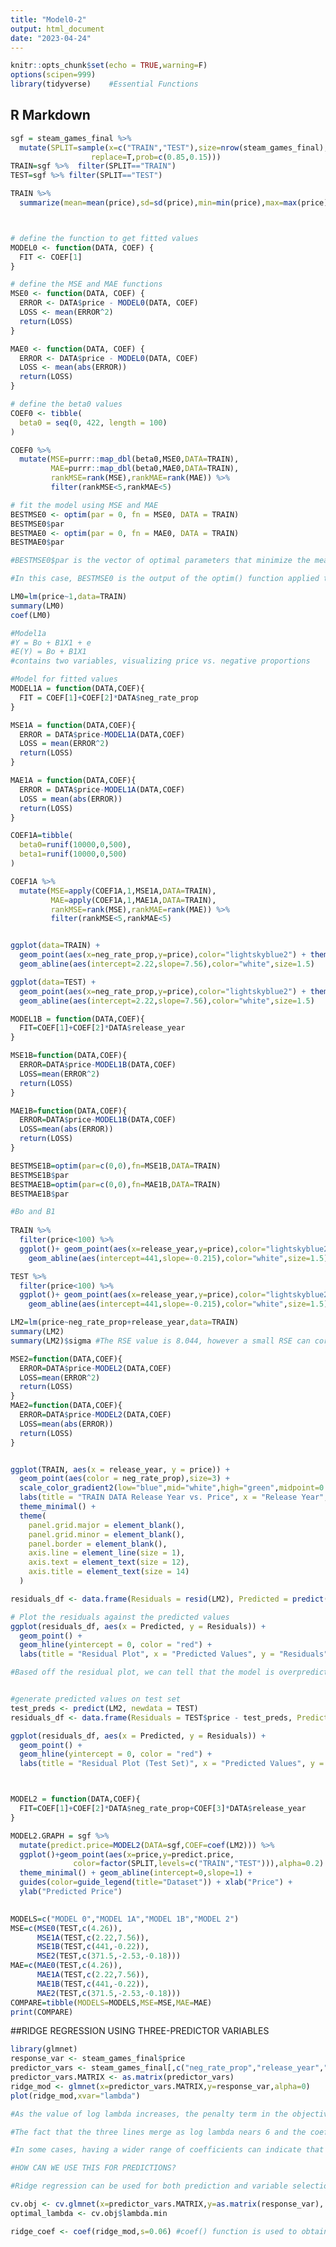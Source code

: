 ```yaml
---
title: "Model0-2"
output: html_document
date: "2023-04-24"
---
```


```r
knitr::opts_chunk$set(echo = TRUE,warning=F)
options(scipen=999)
library(tidyverse)    #Essential Functions
```

## R Markdown

```r
sgf = steam_games_final %>%
  mutate(SPLIT=sample(x=c("TRAIN","TEST"),size=nrow(steam_games_final),
                  replace=T,prob=c(0.85,0.15)))
TRAIN=sgf %>%  filter(SPLIT=="TRAIN")
TEST=sgf %>% filter(SPLIT=="TEST")

TRAIN %>% 
  summarize(mean=mean(price),sd=sd(price),min=min(price),max=max(price))



# define the function to get fitted values
MODEL0 <- function(DATA, COEF) {
  FIT <- COEF[1]
}

# define the MSE and MAE functions
MSE0 <- function(DATA, COEF) {
  ERROR <- DATA$price - MODEL0(DATA, COEF)
  LOSS <- mean(ERROR^2)
  return(LOSS)
}

MAE0 <- function(DATA, COEF) {
  ERROR <- DATA$price - MODEL0(DATA, COEF)
  LOSS <- mean(abs(ERROR))
  return(LOSS)
}

# define the beta0 values
COEF0 <- tibble(
  beta0 = seq(0, 422, length = 100)
)

COEF0 %>% 
  mutate(MSE=purrr::map_dbl(beta0,MSE0,DATA=TRAIN),
         MAE=purrr::map_dbl(beta0,MAE0,DATA=TRAIN),
         rankMSE=rank(MSE),rankMAE=rank(MAE)) %>%
         filter(rankMSE<5,rankMAE<5)

# fit the model using MSE and MAE
BESTMSE0 <- optim(par = 0, fn = MSE0, DATA = TRAIN)
BESTMSE0$par
BESTMAE0 <- optim(par = 0, fn = MAE0, DATA = TRAIN)
BESTMAE0$par

#BESTMSE0$par is the vector of optimal parameters that minimize the mean squared error (MSE) when using the optim() function.

#In this case, BESTMSE0 is the output of the optim() function applied to the MSE0 function, using the TRAIN dataset as input and starting the optimization algorithm with par=0. The optim() function searches for the value of beta0 that minimizes the MSE by iteratively updating beta0 until it converges to the optimal value. The optimal value of beta0 is stored in the par component of the BESTMSE0 object.

LM0=lm(price~1,data=TRAIN)
summary(LM0)
coef(LM0)

```

```r
#Model1a 
#Y = Bo + B1X1 + e
#E(Y) = Bo + B1X1
#contains two variables, visualizing price vs. negative proportions

#Model for fitted values 
MODEL1A = function(DATA,COEF){
  FIT = COEF[1]+COEF[2]*DATA$neg_rate_prop
}

MSE1A = function(DATA,COEF){
  ERROR = DATA$price-MODEL1A(DATA,COEF)
  LOSS = mean(ERROR^2)
  return(LOSS)
}

MAE1A = function(DATA,COEF){
  ERROR = DATA$price-MODEL1A(DATA,COEF)
  LOSS = mean(abs(ERROR))
  return(LOSS)
}

COEF1A=tibble(
  beta0=runif(10000,0,500),
  beta1=runif(10000,0,500)
)

COEF1A %>% 
  mutate(MSE=apply(COEF1A,1,MSE1A,DATA=TRAIN),
         MAE=apply(COEF1A,1,MAE1A,DATA=TRAIN),
         rankMSE=rank(MSE),rankMAE=rank(MAE)) %>%
         filter(rankMSE<5,rankMAE<5)


ggplot(data=TRAIN) +
  geom_point(aes(x=neg_rate_prop,y=price),color="lightskyblue2") + theme_dark() +
  geom_abline(aes(intercept=2.22,slope=7.56),color="white",size=1.5)

ggplot(data=TEST) +
  geom_point(aes(x=neg_rate_prop,y=price),color="lightskyblue2") + theme_dark() +
  geom_abline(aes(intercept=2.22,slope=7.56),color="white",size=1.5)
```
```r
MODEL1B = function(DATA,COEF){
  FIT=COEF[1]+COEF[2]*DATA$release_year
}

MSE1B=function(DATA,COEF){
  ERROR=DATA$price-MODEL1B(DATA,COEF)
  LOSS=mean(ERROR^2)
  return(LOSS)
}

MAE1B=function(DATA,COEF){
  ERROR=DATA$price-MODEL1B(DATA,COEF)
  LOSS=mean(abs(ERROR))
  return(LOSS)
}

BESTMSE1B=optim(par=c(0,0),fn=MSE1B,DATA=TRAIN)
BESTMSE1B$par
BESTMAE1B=optim(par=c(0,0),fn=MAE1B,DATA=TRAIN)
BESTMAE1B$par

#Bo and B1
  
TRAIN %>%
  filter(price<100) %>%
  ggplot()+ geom_point(aes(x=release_year,y=price),color="lightskyblue2") +
    geom_abline(aes(intercept=441,slope=-0.215),color="white",size=1.5)+theme_dark()

TEST %>%
  filter(price<100) %>%
  ggplot()+ geom_point(aes(x=release_year,y=price),color="lightskyblue2") +
    geom_abline(aes(intercept=441,slope=-0.215),color="white",size=1.5)+theme_dark()

```
```r

LM2=lm(price~neg_rate_prop+release_year,data=TRAIN)
summary(LM2)
summary(LM2)$sigma #The RSE value is 8.044, however a small RSE can correspond to a large error if the range of prices is quite variable.

MSE2=function(DATA,COEF){
  ERROR=DATA$price-MODEL2(DATA,COEF)
  LOSS=mean(ERROR^2)
  return(LOSS)
}
MAE2=function(DATA,COEF){
  ERROR=DATA$price-MODEL2(DATA,COEF)
  LOSS=mean(abs(ERROR))
  return(LOSS)
}


ggplot(TRAIN, aes(x = release_year, y = price)) +
  geom_point(aes(color = neg_rate_prop),size=3) +
  scale_color_gradient2(low="blue",mid="white",high="green",midpoint=0.5) +
  labs(title = "TRAIN DATA Release Year vs. Price", x = "Release Year", y = "Price", color = "Negative Rate Proportion") +
  theme_minimal() +
  theme(
    panel.grid.major = element_blank(),
    panel.grid.minor = element_blank(),
    panel.border = element_blank(),
    axis.line = element_line(size = 1),
    axis.text = element_text(size = 12),
    axis.title = element_text(size = 14)
  )

residuals_df <- data.frame(Residuals = resid(LM2), Predicted = predict(LM2))

# Plot the residuals against the predicted values
ggplot(residuals_df, aes(x = Predicted, y = Residuals)) +
  geom_point() +
  geom_hline(yintercept = 0, color = "red") +
  labs(title = "Residual Plot", x = "Predicted Values", y = "Residuals")

#Based off the residual plot, we can tell that the model is overpredicting the price. This can be explained through the dense aggregation of data points above the y=0 residual line.


#generate predicted values on test set
test_preds <- predict(LM2, newdata = TEST)
residuals_df <- data.frame(Residuals = TEST$price - test_preds, Predicted = test_preds)

ggplot(residuals_df, aes(x = Predicted, y = Residuals)) +
  geom_point() +
  geom_hline(yintercept = 0, color = "red") +
  labs(title = "Residual Plot (Test Set)", x = "Predicted Values", y = "Residuals")



MODEL2 = function(DATA,COEF){
  FIT=COEF[1]+COEF[2]*DATA$neg_rate_prop+COEF[3]*DATA$release_year
}

MODEL2.GRAPH = sgf %>% 
  mutate(predict.price=MODEL2(DATA=sgf,COEF=coef(LM2))) %>%
  ggplot()+geom_point(aes(x=price,y=predict.price,
              color=factor(SPLIT,levels=c("TRAIN","TEST"))),alpha=0.2) + 
  theme_minimal() + geom_abline(intercept=0,slope=1) +
  guides(color=guide_legend(title="Dataset")) + xlab("Price") +
  ylab("Predicted Price")
  
```


```r
MODELS=c("MODEL 0","MODEL 1A","MODEL 1B","MODEL 2")
MSE=c(MSE0(TEST,c(4.26)),
      MSE1A(TEST,c(2.22,7.56)),
      MSE1B(TEST,c(441,-0.22)),
      MSE2(TEST,c(371.5,-2.53,-0.18)))
MAE=c(MAE0(TEST,c(4.26)),
      MAE1A(TEST,c(2.22,7.56)),
      MAE1B(TEST,c(441,-0.22)),
      MAE2(TEST,c(371.5,-2.53,-0.18)))
COMPARE=tibble(MODELS=MODELS,MSE=MSE,MAE=MAE)
print(COMPARE)
```

##RIDGE REGRESSION USING THREE-PREDICTOR VARIABLES

```r
library(glmnet)
response_var <- steam_games_final$price
predictor_vars <- steam_games_final[,c("neg_rate_prop","release_year","release_month")]
predictor_vars.MATRIX <- as.matrix(predictor_vars)
ridge_mod <- glmnet(x=predictor_vars.MATRIX,y=response_var,alpha=0)
plot(ridge_mod,xvar="lambda")

#As the value of log lambda increases, the penalty term in the objective function becomes more dominant, and the coefficients are shrunk more towards zero. This is why the coefficients converge towards zero as log lambda nears 6

#The fact that the three lines merge as log lambda nears 6 and the coefficients near 0 means that the three predictor variables may not be contributing much to the model's predictive power, and thus their coefficients are shrunk towards zero. This suggests that the model may be overfitting the data if all three predictors are included. To avoid overfitting, it may be necessary to remove some predictors or use a different type of regularization such as Lasso regression.

#In some cases, having a wider range of coefficients can indicate that some predictors are more influential in predicting the outcome variable than others. However, it is important to note that the magnitude of coefficients can also be influenced by the scale of the predictor variables. For example, if one predictor variable is measured in thousands and another in ones, the coefficients for the former variable will be larger, even if it is not necessarily more influential in predicting the outcome variable.

#HOW CAN WE USE THIS FOR PREDICTIONS?

#Ridge regression can be used for both prediction and variable selection. It can help prevent overfitting by shrinking the coefficients of the predictor variables towards zero, and can therefore reduce the variance of the predictions.

cv.obj <- cv.glmnet(x=predictor_vars.MATRIX,y=as.matrix(response_var), alpha = 0, nfolds = 10)
optimal_lambda <- cv.obj$lambda.min

ridge_coef <- coef(ridge_mod,s=0.06) #coef() function is used to obtain the coefficients for the ridge regression with lambda = 0.1. 


```

